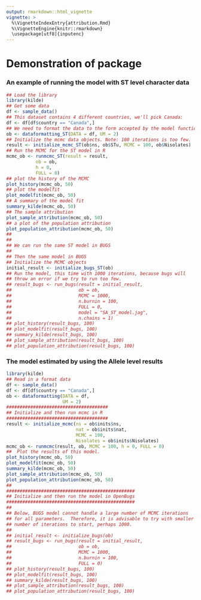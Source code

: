```yaml
---
output: rmarkdown::html_vignette
vignette: >
  %\VignetteIndexEntry{attribution.Rmd}
  %\VignetteEngine{knitr::rmarkdown}
  \usepackage[utf8]{inputenc}
---
```

# Demonstration of package

### An example of running the model with ST level character data

```r
## Load the library
library(kilde)
## Get some data
df <- sample_data()
## This dataset contains 4 different countries, we'll pick Canada:
df <- df[df$country == "Canada",]
## We need to format the data to the form accepted by the model function.
ob <- dataformatting_ST(DATA = df, UM = 2)
## Initialize the mcmc data objects. Note: 100 iterations is too few.
result <- initialize_mcmc_ST(ob$ns, ob$STu, MCMC = 100, ob$Nisolates)
## Run the MCMC for the ST model in R
mcmc_ob <- runmcmc_ST(result = result,
           ob = ob,
           h = 0,
           FULL = 0)
## plot the history of the MCMC
plot_history(mcmc_ob, 50)
## plot the modelfit
plot_modelfit(mcmc_ob, 50)
## A summary of the model fit
summary_kilde(mcmc_ob, 50)
## The sample attribution
plot_sample_attribution(mcmc_ob, 50)
## a plot of the population attribution
plot_population_attribution(mcmc_ob, 50)
##
##
## We can run the same ST model in BUGS
##
## Then the same model in BUGS
## Initialize the MCMC objects
initial_result <- initialize_bugs_ST(ob)
## Run the model, this time with 1000 iterations, because bugs will
## throw an error if we try to run too few.
## result_bugs <- run_bugs(result = initial_result,
##                         ob = ob,
##                         MCMC = 1000,
##                         n.burnin = 100,
##                         FULL = 0,
##                         model = "SA_ST_model.jag",
##                         n.chains = 1)
## plot_history(result_bugs, 100)
## plot_modelfit(result_bugs, 100)
## summary_kilde(result_bugs, 100)
## plot_sample_attribution(result_bugs, 100)
## plot_population_attribution(result_bugs, 100)
```
### The model estimated by using the Allele level results

```r
library(kilde)
## Read in a format data
df <- sample_data()
df <- df[df$country == "Canada",]
ob <- dataformatting(DATA = df,
                     UM = 2)
######################################
## Initialize and then run mcmc in R
######################################
result <- initialize_mcmc(ns = ob$inits$ns,
                          nat = ob$inits$nat,
                          MCMC = 100,
                          Nisolates = ob$inits$Nisolates)
mcmc_ob <- runmcmc(result, ob, MCMC = 100, h = 0, FULL = 0)
##  Plot the results of this model.
plot_history(mcmc_ob, 50)
plot_modelfit(mcmc_ob, 50)
summary_kilde(mcmc_ob, 50)
plot_sample_attribution(mcmc_ob, 50)
plot_population_attribution(mcmc_ob, 50)
##
################################################
## Initialize and then run the model in OpenBugs
################################################
##
## Below, BUGS model cannot handle a large number of MCMC iterations
## for all parameters.  Therefore, it is advisable to try with smaller
## number of iterations to start, perhaps 1000.
##
## initial_result <- initialize_bugs(ob)
## result_bugs <- run_bugs(result = initial_result,
##                         ob = ob,
##                         MCMC = 1000,
##                         n.burnin = 100,
##                         FULL = 0)
## plot_history(result_bugs, 100)
## plot_modelfit(result_bugs, 100)
## summary_kilde(result_bugs, 100)
## plot_sample_attribution(result_bugs, 100)
## plot_population_attribution(result_bugs, 100)

```
